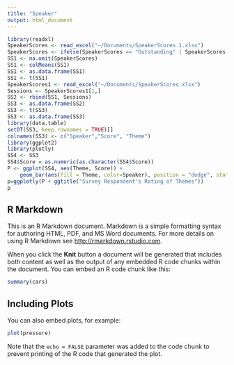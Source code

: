 ```yaml
---
title: "Speaker"
output: html_document
---
```

```r
library(readxl)
SpeakerScores <- read_excel("~/Documents/SpeakerScores 1.xlsx")
SpeakerScores <- ifelse(SpeakerScores == "Outstanding" | SpeakerScores == "Wonderful", 1, ifelse(SpeakerScores == "Good", 0, -1))
SS1 <- na.omit(SpeakerScores) 
SS1 <- colMeans(SS1)
SS1 <- as.data.frame(SS1)
SS1 <- t(SS1)
SpeakerScores1 <- read_excel("~/Documents/SpeakerScores.xlsx")
Sessions <- SpeakerScores1[1,]
SS2 <- rbind(SS1, Sessions)
SS3 <- as.data.frame(SS2)
SS3 <- t(SS3)
SS3 <- as.data.frame(SS3)
library(data.table)
setDT(SS3, keep.rownames = TRUE)[]
colnames(SS3) <- c("Speaker","Score", "Theme")
library(ggplot2)
library(plotly)
SS4 <- SS3
SS4$Score = as.numeric(as.character(SS4$Score))
P <- ggplot(SS4, aes(Theme, Score)) +   
    geom_bar(aes(fill = Theme, color=Speaker), position = "dodge", stat="identity")+scale_color_manual(values=c(rep("white", 45)))+theme(legend.position="none")
p=ggplotly(P + ggtitle("Survey Respondent's Rating of Themes"))
p
```

## R Markdown

This is an R Markdown document. Markdown is a simple formatting syntax for authoring HTML, PDF, and MS Word documents. For more details on using R Markdown see <http://rmarkdown.rstudio.com>.

When you click the **Knit** button a document will be generated that includes both content as well as the output of any embedded R code chunks within the document. You can embed an R code chunk like this:

```r
summary(cars)
```

## Including Plots

You can also embed plots, for example:

```r
plot(pressure)
```

Note that the `echo = FALSE` parameter was added to the code chunk to prevent printing of the R code that generated the plot.
